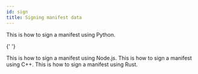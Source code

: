 ```yaml
---
id: sign
title: Signing manifest data
---
```



<Tabs groupId="programming-lang">
  <TabItem value="python" label="Python" default>
    This is how to sign a manifest using Python.
  </TabItem>

{' '}

<TabItem value="node" label="Node.js">
  This is how to sign a manifest using Node.js.
</TabItem>

<TabItem value="cpp" label="C++">
  This is how to sign a manifest using C++.
</TabItem>

  <TabItem value="rust" label="Rust">
    This is how to sign a manifest using Rust.
  </TabItem>
  
</Tabs>
